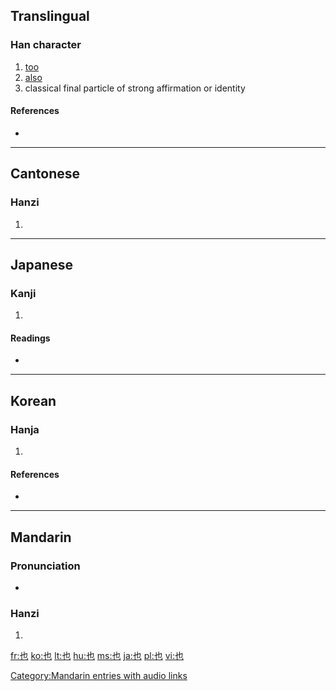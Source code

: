 ==Translingual==
{{stroke order|type=animate}}

===Han character===
{{Han char|rn=5|rad=乙|as=02|sn=3|four=4471<sub>2</sub>|canj=心木 (PD)}}

# [[too]]
# [[also]]
# classical final particle of strong affirmation or identity

====References====
* {{Han ref|kx=0084.040|dkj=00171|dj=0170.040|hdz=10050.050|uh=4E5F|ud=20063|bh=A45D|bd=42077}}

----

==Cantonese==

===Hanzi===
{{yue-hanzi|jyut=|y=ya5}}

# {{defn|Cantonese}}

----

==Japanese==

===Kanji===
{{ja-kanji|grade=|rs=乙02}}

# {{defn|Japanese}}

====Readings====
* {{ja-readings|on=[[や]] (ya)|kun=[[なり]] (nari), [[また]] (mata)}}

----

==Korean==

===Hanja===
{{ko-hanja|hangeul=야|rv=ya|mr=ya|eumhun=[[이끼]], [[어조사]]|ehrv=ikki, eojosa|ehmr=ikki, ǒjosa|ehy=}}

# {{defn|Korean}}

====References====
* {{Hanja ref|nav=10439}}

----

==Mandarin==

===Pronunciation===
*{{audio|zh-yě.ogg|audio}}

===Hanzi===
{{cmn-hanzi|pin=[[yě]] ([[ye3]])|wg=yeh<sup>3</sup>}}

# {{defn|Mandarin}}

[[Category:Mandarin entries with audio links]]

[[fr:也]]
[[ko:也]]
[[lt:也]]
[[hu:也]]
[[ms:也]]
[[ja:也]]
[[pl:也]]
[[vi:也]]